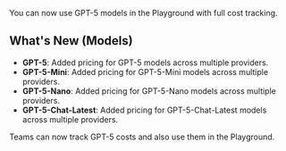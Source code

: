 You can now use GPT-5 models in the Playground with full cost tracking.

## What's New (Models)

- **GPT-5**: Added pricing for GPT-5 models across multiple providers.
- **GPT-5-Mini**: Added pricing for GPT-5-Mini models across multiple providers.
- **GPT-5-Nano**: Added pricing for GPT-5-Nano models across multiple providers.
- **GPT-5-Chat-Latest**: Added pricing for GPT-5-Chat-Latest models across multiple providers.

Teams can now track GPT-5 costs and also use them in the Playground.